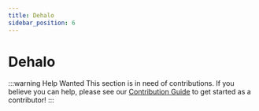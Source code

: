 ```yaml
---
title: Dehalo
sidebar_position: 6
---
```


# Dehalo

:::warning Help Wanted
This section is in need of contributions. If you believe you can help, please see our [Contribution Guide](../contribution-guide.mdx) to get started as a contributor!
:::